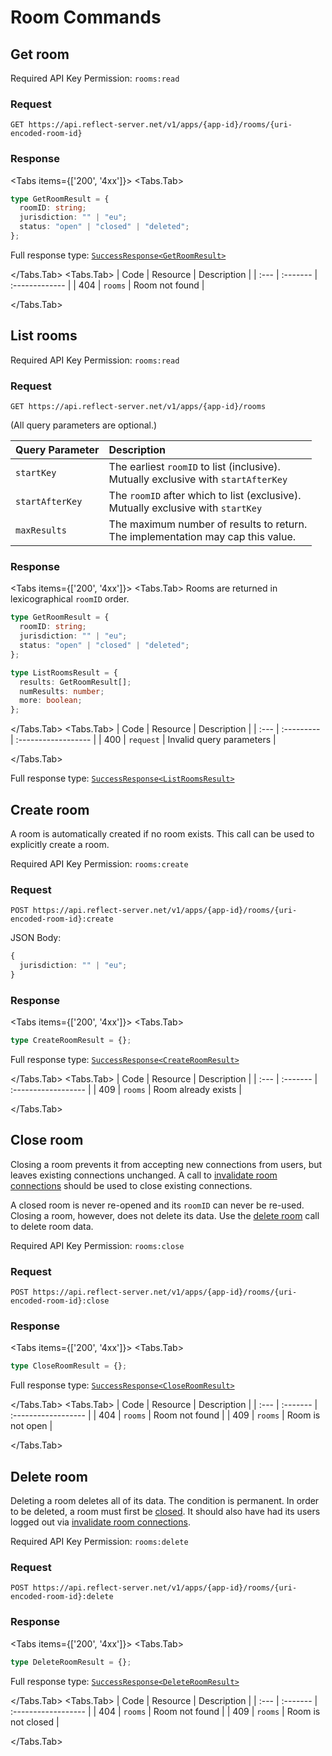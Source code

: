 
# Room Commands

## Get room

<Callout emoji="🔑">Required API Key Permission: `rooms:read`</Callout>

### Request

```http
GET https://api.reflect-server.net/v1/apps/{app-id}/rooms/{uri-encoded-room-id}
```

### Response

<Tabs items={['200', '4xx']}>
<Tabs.Tab>

```typescript
type GetRoomResult = {
  roomID: string;
  jurisdiction: "" | "eu";
  status: "open" | "closed" | "deleted";
};
```

Full response type: [`SuccessResponse<GetRoomResult>`](overview#responses)

</Tabs.Tab>
<Tabs.Tab>
| Code | Resource | Description    |
| :--- | :------- | :------------- |
| 404  | `rooms`  | Room not found |

</Tabs.Tab>
</Tabs>

## List rooms

<Callout emoji="🔑">Required API Key Permission: `rooms:read`</Callout>

### Request

```http
GET https://api.reflect-server.net/v1/apps/{app-id}/rooms
```

(All query parameters are optional.)

| Query Parameter | Description                                                                            |
| :-------------- | :------------------------------------------------------------------------------------- |
| `startKey`      | The earliest `roomID` to list (inclusive).<br/>Mutually exclusive with `startAfterKey` |
| `startAfterKey` | The `roomID` after which to list (exclusive).<br/>Mutually exclusive with `startKey`   |
| `maxResults`    | The maximum number of results to return.<br/>The implementation may cap this value.    |

### Response

<Tabs items={['200', '4xx']}>
<Tabs.Tab>
Rooms are returned in lexicographical `roomID` order.

```typescript
type GetRoomResult = {
  roomID: string;
  jurisdiction: "" | "eu";
  status: "open" | "closed" | "deleted";
};

type ListRoomsResult = {
  results: GetRoomResult[];
  numResults: number;
  more: boolean;
};
```

</Tabs.Tab>
<Tabs.Tab>
| Code | Resource   | Description         | 
| :--- | :--------- | :------------------ |
| 400  | `request`  | Invalid query parameters  |

</Tabs.Tab>
</Tabs>

Full response type: [`SuccessResponse<ListRoomsResult>`](overview#responses)

## Create room

A room is automatically created if no room exists. This call can be used to explicitly create a room.

<Callout emoji="🔑">Required API Key Permission: `rooms:create`</Callout>

### Request

```http
POST https://api.reflect-server.net/v1/apps/{app-id}/rooms/{uri-encoded-room-id}:create
```

JSON Body:

```typescript
{
  jurisdiction: "" | "eu";
}
```

### Response

<Tabs items={['200', '4xx']}>
<Tabs.Tab>

```typescript
type CreateRoomResult = {};
```

Full response type: [`SuccessResponse<CreateRoomResult>`](overview#responses)

</Tabs.Tab>
<Tabs.Tab>
| Code | Resource | Description         |
| :--- | :------- | :------------------ |
| 409  | `rooms`  | Room already exists |

</Tabs.Tab>
</Tabs>

## Close room

Closing a room prevents it from accepting new connections from users, but leaves
existing connections unchanged. A call to [invalidate room connections](connections#invalidate-room-connections)
should be used to close existing connections.

A closed room is never re-opened and its `roomID` can never be re-used.
Closing a room, however, does not delete its data. Use the
[delete room](#delete-room) call to delete room data.

<Callout emoji="🔑">Required API Key Permission: `rooms:close`</Callout>

### Request

```http
POST https://api.reflect-server.net/v1/apps/{app-id}/rooms/{uri-encoded-room-id}:close
```

### Response

<Tabs items={['200', '4xx']}>
<Tabs.Tab>

```typescript
type CloseRoomResult = {};
```

Full response type: [`SuccessResponse<CloseRoomResult>`](overview#responses)

</Tabs.Tab>
<Tabs.Tab>
| Code | Resource | Description         |
| :--- | :------- | :------------------ |
| 404  | `rooms`  | Room not found      |
| 409  | `rooms`  | Room is not open    |

</Tabs.Tab>
</Tabs>

## Delete room

Deleting a room deletes all of its data. The condition is permanent.
In order to be deleted, a room must first be [closed](#close-room). It should also
have had its users logged out via [invalidate room connections](connections#invalidate-room-connections).

<Callout emoji="🔑">Required API Key Permission: `rooms:delete`</Callout>

### Request

```http
POST https://api.reflect-server.net/v1/apps/{app-id}/rooms/{uri-encoded-room-id}:delete
```

### Response

<Tabs items={['200', '4xx']}>
<Tabs.Tab>

```typescript
type DeleteRoomResult = {};
```

Full response type: [`SuccessResponse<DeleteRoomResult>`](overview#responses)

</Tabs.Tab>
<Tabs.Tab>
| Code | Resource | Description         |
| :--- | :------- | :------------------ |
| 404  | `rooms`  | Room not found      |
| 409  | `rooms`  | Room is not closed  |

</Tabs.Tab>
</Tabs>
